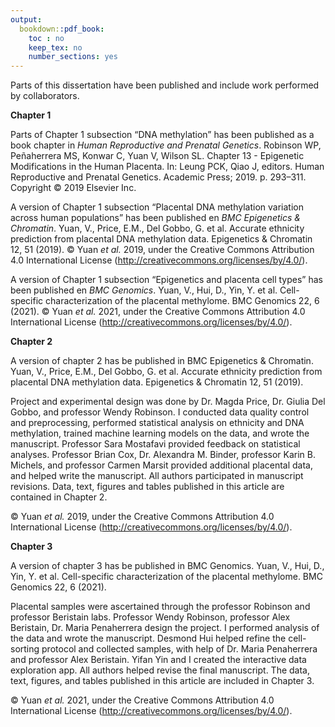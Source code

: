 ```yaml
---
output:
  bookdown::pdf_book:
    toc : no
    keep_tex: no
    number_sections: yes
---
```


Parts of this dissertation have been published and include work performed by collaborators.

**Chapter 1**

Parts of Chapter 1 subsection "DNA methylation" has been published as a book chapter in *Human Reproductive and Prenatal Genetics*.
Robinson WP, Peñaherrera MS, Konwar C, Yuan V, Wilson SL. Chapter 13 - Epigenetic Modifications in the Human Placenta.
In: Leung PCK, Qiao J, editors.
Human Reproductive and Prenatal Genetics.
Academic Press; 2019.
p. 293--311.
Copyright © 2019 Elsevier Inc.

A version of Chapter 1 subsection "Placental DNA methylation variation across human populations" has been published en *BMC Epigenetics & Chromatin*.
Yuan, V., Price, E.M., Del Gobbo, G.
et al.
Accurate ethnicity prediction from placental DNA methylation data.
Epigenetics & Chromatin 12, 51 (2019).
© Yuan *et al.* 2019, under the Creative Commons Attribution 4.0 International License (<http://creativecommons.org/licenses/by/4.0/>).

A version of Chapter 1 subsection "Epigenetics and placenta cell types" has been published en *BMC Genomics*.
Yuan, V., Hui, D., Yin, Y.
et al.
Cell-specific characterization of the placental methylome.
BMC Genomics 22, 6 (2021).
© Yuan *et al.* 2021, under the Creative Commons Attribution 4.0 International License (<http://creativecommons.org/licenses/by/4.0/>).

**Chapter 2**

A version of chapter 2 has be published in BMC Epigenetics & Chromatin.
Yuan, V., Price, E.M., Del Gobbo, G.
et al.
Accurate ethnicity prediction from placental DNA methylation data.
Epigenetics & Chromatin 12, 51 (2019).

Project and experimental design was done by Dr. Magda Price, Dr. Giulia Del Gobbo, and professor Wendy Robinson.
I conducted data quality control and preprocessing, performed statistical analysis on ethnicity and DNA methylation, trained machine learning models on the data, and wrote the manuscript.
Professor Sara Mostafavi provided feedback on statistical analyses.
Professor Brian Cox, Dr. Alexandra M. Binder, professor Karin B. Michels, and professor Carmen Marsit provided additional placental data, and helped write the manuscript.
All authors participated in manuscript revisions.
Data, text, figures and tables published in this article are contained in Chapter 2.

© Yuan *et al.* 2019, under the Creative Commons Attribution 4.0 International License (<http://creativecommons.org/licenses/by/4.0/>).

**Chapter 3**

A version of chapter 3 has be published in BMC Genomics.
Yuan, V., Hui, D., Yin, Y.
et al.
Cell-specific characterization of the placental methylome.
BMC Genomics 22, 6 (2021).

Placental samples were ascertained through the professor Robinson and professor Beristain labs.
Professor Wendy Robinson, professor Alex Beristain, Dr. Maria Penaherrera design the project.
I performed analysis of the data and wrote the manuscript.
Desmond Hui helped refine the cell-sorting protocol and collected samples, with help of Dr. Maria Penaherrera and professor Alex Beristain.
Yifan Yin and I created the interactive data exploration app.
All authors helped revise the final manuscript.
The data, text, figures, and tables published in this article are included in Chapter 3.

© Yuan *et al.* 2021, under the Creative Commons Attribution 4.0 International License (<http://creativecommons.org/licenses/by/4.0/>).
